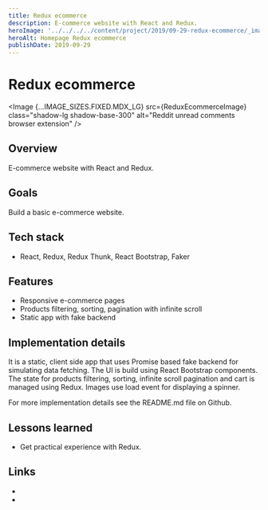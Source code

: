 ```yaml
---
title: Redux ecommerce
description: E-commerce website with React and Redux.
heroImage: '../../../../content/project/2019/09-29-redux-ecommerce/_images/redux-ecommerce.png'
heroAlt: Homepage Redux ecommerce
publishDate: 2019-09-29
---
```



# Redux ecommerce

<Image {...IMAGE_SIZES.FIXED.MDX_LG} src={ReduxEcommerceImage} class="shadow-lg shadow-base-300" alt="Reddit unread comments browser extension" />

## Overview

E-commerce website with React and Redux.

## Goals

Build a basic e-commerce website. 

## Tech stack

- React, Redux, Redux Thunk, React Bootstrap, Faker

## Features

- Responsive e-commerce pages
- Products filtering, sorting, pagination with infinite scroll
- Static app with fake backend

## Implementation details

It is a static, client side app that uses Promise based fake backend for simulating data fetching. The UI is build using React Bootstrap components. The state for products filtering, sorting, infinite scroll pagination and cart is managed using Redux. Images use load event for displaying a spinner.

For more implementation details see the <Link href="https://github.com/nemanjam/redux-ecommerce" variant="markdown" target="_blank" title="README.md">README.md</Link> file on Github.

## Lessons learned 

- Get practical experience with Redux.

## Links


- <LinkWithLabel label="Demo" href="https://nemanjam.github.io/redux-ecommerce" title="Redux ecommerce demo" />
- <LinkWithLabel label="Repository" href="https://github.com/nemanjam/redux-ecommerce" title="Redux ecommerce repository" />


